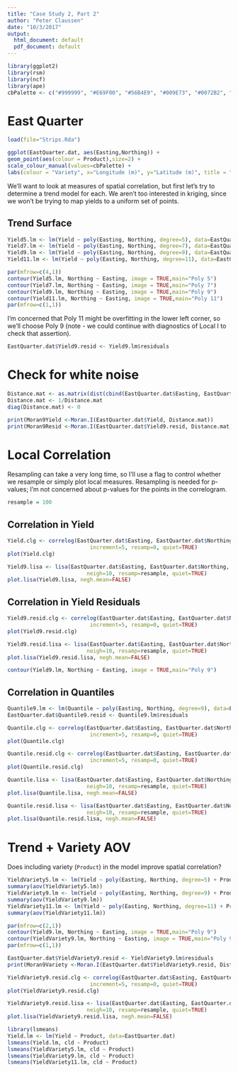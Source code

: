 ```yaml
---
title: "Case Study 2, Part 2"
author: "Peter Claussen"
date: "10/3/2017"
output:
  html_document: default
  pdf_document: default
---
```


```r
library(ggplot2)
library(rsm)
library(ncf)
library(ape)
cbPalette <- c("#999999", "#E69F00", "#56B4E9", "#009E73", "#0072B2", "#D55E00", "#F0E442","#CC79A7","#000000","#734f80", "#2b5a74", "#004f39", "#787221", "#003959", "#6aaf00", "#663cd3")
```



# East Quarter

```r
load(file="Strips.Rda")
```


```r
ggplot(EastQuarter.dat, aes(Easting,Northing)) + 
geom_point(aes(colour = Product),size=2) + 
scale_colour_manual(values=cbPalette) +
labs(colour = "Variety", x="Longitude (m)", y="Latitude (m)", title = "East Quarter")
```

We'll want to look at measures of spatial correlation, but first let's try to determine a trend model for each. We aren't too interested in kriging, since we won't be trying to map yields to a uniform set of points.

## Trend Surface

```r
Yield5.lm <- lm(Yield ~ poly(Easting, Northing, degree=5), data=EastQuarter.dat)
Yield7.lm <- lm(Yield ~ poly(Easting, Northing, degree=7), data=EastQuarter.dat)
Yield9.lm <- lm(Yield ~ poly(Easting, Northing, degree=9), data=EastQuarter.dat)
Yield11.lm <- lm(Yield ~ poly(Easting, Northing, degree=11), data=EastQuarter.dat)
```


```r
par(mfrow=c(4,1))
contour(Yield5.lm, Northing ~ Easting, image = TRUE,main="Poly 5")
contour(Yield7.lm, Northing ~ Easting, image = TRUE,main="Poly 7")
contour(Yield9.lm, Northing ~ Easting, image = TRUE,main="Poly 9")
contour(Yield11.lm, Northing ~ Easting, image = TRUE,main="Poly 11")
par(mfrow=c(1,1))
```

I'm concerned that Poly 11 might be overfitting in the lower left corner, so we'll choose Poly 9 (note - we could continue with diagnostics of Local I to check that assertion).

```r
EastQuarter.dat$Yield9.resid <- Yield9.lm$residuals
```

# Check for white noise

```r
Distance.mat <- as.matrix(dist(cbind(EastQuarter.dat$Easting, EastQuarter.dat$Northing)))
Distance.mat <- 1/Distance.mat
diag(Distance.mat) <- 0
```

```r
print(Moran9Yield <-Moran.I(EastQuarter.dat$Yield, Distance.mat))
print(Moran9Resid <-Moran.I(EastQuarter.dat$Yield9.resid, Distance.mat))
```



# Local Correlation 

Resampling can take a very long time, so I'll use a flag to control whether we resample or simply plot local measures. Resampling is needed for p-values; I'm not concerned about p-values for the points in the correlogram.

```r
resample = 100
```

## Correlation in Yield
```r
Yield.clg <- correlog(EastQuarter.dat$Easting, EastQuarter.dat$Northing, EastQuarter.dat$Yield, 
                          increment=5, resamp=0, quiet=TRUE)
plot(Yield.clg)
```

```r
Yield9.lisa <- lisa(EastQuarter.dat$Easting, EastQuarter.dat$Northing, EastQuarter.dat$Yield, 
                         neigh=10, resamp=resample, quiet=TRUE)
plot.lisa(Yield9.lisa, negh.mean=FALSE)
```

## Correlation in Yield Residuals

```r
Yield9.resid.clg <- correlog(EastQuarter.dat$Easting, EastQuarter.dat$Northing, EastQuarter.dat$Yield9.resid, 
                          increment=5, resamp=0, quiet=TRUE)
plot(Yield9.resid.clg)
```

```r
Yield9.resid.lisa <- lisa(EastQuarter.dat$Easting, EastQuarter.dat$Northing, EastQuarter.dat$Yield9.resid, 
                         neigh=10, resamp=resample, quiet=TRUE)
plot.lisa(Yield9.resid.lisa, negh.mean=FALSE)
```

```r
contour(Yield9.lm, Northing ~ Easting, image = TRUE,main="Poly 9")
```

## Correlation in Quantiles

```r
Quantile9.lm <- lm(Quantile ~ poly(Easting, Northing, degree=9), data=EastQuarter.dat)
EastQuarter.dat$Quantile9.resid <- Quantile9.lm$residuals
```

```r
Quantile.clg <- correlog(EastQuarter.dat$Easting, EastQuarter.dat$Northing, EastQuarter.dat$Quantile, 
                          increment=5, resamp=0, quiet=TRUE)
plot(Quantile.clg)
```

```r
Quantile.resid.clg <- correlog(EastQuarter.dat$Easting, EastQuarter.dat$Northing, EastQuarter.dat$Quantile9.resid, 
                          increment=5, resamp=0, quiet=TRUE)
plot(Quantile.resid.clg)
```

```r
Quantile.lisa <- lisa(EastQuarter.dat$Easting, EastQuarter.dat$Northing, EastQuarter.dat$Quantile9, 
                         neigh=10, resamp=resample, quiet=TRUE)
plot.lisa(Quantile.lisa, negh.mean=FALSE)
```

```r
Quantile.resid.lisa <- lisa(EastQuarter.dat$Easting, EastQuarter.dat$Northing, EastQuarter.dat$Quantile9.resid, 
                         neigh=10, resamp=resample, quiet=TRUE)
plot.lisa(Quantile.resid.lisa, negh.mean=FALSE)
```

# Trend + Variety AOV

Does including variety (`Product`) in the model improve spatial correlation?

```r
YieldVariety5.lm <- lm(Yield ~ poly(Easting, Northing, degree=5) + Product, data=EastQuarter.dat)
summary(aov(YieldVariety5.lm))
YieldVariety9.lm <- lm(Yield ~ poly(Easting, Northing, degree=9) + Product, data=EastQuarter.dat)
summary(aov(YieldVariety9.lm))
YieldVariety11.lm <- lm(Yield ~ poly(Easting, Northing, degree=11) + Product, data=EastQuarter.dat)
summary(aov(YieldVariety11.lm))
```

```r
par(mfrow=c(2,1))
contour(Yield9.lm, Northing ~ Easting, image = TRUE,main="Poly 9")
contour(YieldVariety9.lm, Northing ~ Easting, image = TRUE,main="Poly 9 + Product")
par(mfrow=c(1,1))
```

```r
EastQuarter.dat$YieldVariety9.resid <- YieldVariety9.lm$residuals
print(Moran9Variety <-Moran.I(EastQuarter.dat$YieldVariety9.resid, Distance.mat))
```

```r
YieldVariety9.resid.clg <- correlog(EastQuarter.dat$Easting, EastQuarter.dat$Northing, EastQuarter.dat$YieldVariety9.resid, 
                          increment=5, resamp=0, quiet=TRUE)
plot(YieldVariety9.resid.clg)
```

```r
YieldVariety9.resid.lisa <- lisa(EastQuarter.dat$Easting, EastQuarter.dat$Northing, EastQuarter.dat$YieldVariety9.resid, 
                         neigh=10, resamp=resample, quiet=TRUE)
plot.lisa(YieldVariety9.resid.lisa, negh.mean=FALSE)
```

```r
library(lsmeans)
Yield.lm <- lm(Yield ~ Product, data=EastQuarter.dat)
lsmeans(Yield.lm, cld ~ Product)
lsmeans(YieldVariety5.lm, cld ~ Product)
lsmeans(YieldVariety9.lm, cld ~ Product)
lsmeans(YieldVariety11.lm, cld ~ Product)
```




